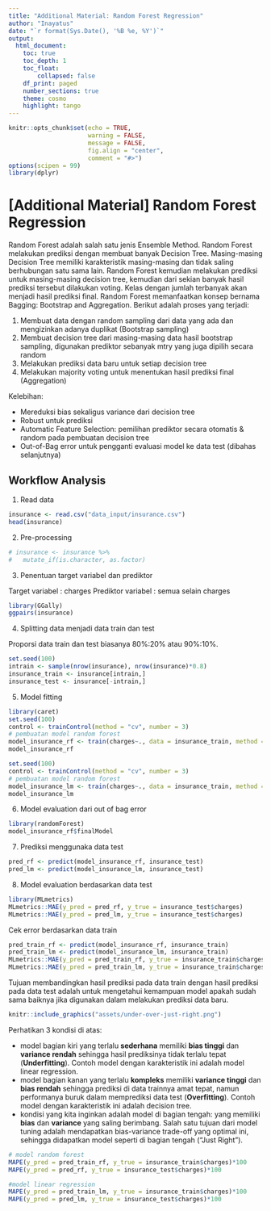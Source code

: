 ```yaml
---
title: "Additional Material: Random Forest Regression"
author: "Inayatus"
date: "`r format(Sys.Date(), '%B %e, %Y')`"
output: 
  html_document:
    toc: true
    toc_depth: 1
    toc_float: 
        collapsed: false
    df_print: paged 
    number_sections: true
    theme: cosmo
    highlight: tango
---
```


```r
knitr::opts_chunk$set(echo = TRUE, 
                      warning = FALSE, 
                      message = FALSE, 
                      fig.align = "center",
                      comment = "#>")
options(scipen = 99)
library(dplyr)
```

# [Additional Material] Random Forest Regression

Random Forest adalah salah satu jenis Ensemble Method. Random Forest melakukan prediksi dengan membuat banyak Decision Tree. Masing-masing Decision Tree memiliki karakteristik masing-masing dan tidak saling berhubungan satu sama lain. Random Forest kemudian melakukan prediksi untuk masing-masing decision tree, kemudian dari sekian banyak hasil prediksi tersebut dilakukan voting. Kelas dengan jumlah terbanyak akan menjadi hasil prediksi final. Random Forest memanfaatkan konsep bernama Bagging: Bootstrap and Aggregation. Berikut adalah proses yang terjadi:

1. Membuat data dengan random sampling dari data yang ada dan mengizinkan adanya duplikat (Bootstrap sampling)
2. Membuat decision tree dari masing-masing data hasil bootstrap sampling, digunakan prediktor sebanyak mtry yang juga dipilih secara random
3. Melakukan prediksi data baru untuk setiap decision tree
4. Melakukan majority voting untuk menentukan hasil prediksi final (Aggregation)

Kelebihan:

- Mereduksi bias sekaligus variance dari decision tree
- Robust untuk prediksi
- Automatic Feature Selection: pemilihan prediktor secara otomatis & random pada pembuatan decision tree
- Out-of-Bag error untuk pengganti evaluasi model ke data test (dibahas selanjutnya)


## Workflow Analysis

1. Read data
```r
insurance <- read.csv("data_input/insurance.csv")
head(insurance)
```

2. Pre-processing 

```r
# insurance <- insurance %>% 
#   mutate_if(is.character, as.factor)
```

3. Penentuan target variabel dan prediktor

Target variabel : charges
Prediktor variabel : semua selain charges

```r
library(GGally)
ggpairs(insurance)
```


4. Splitting data menjadi data train dan test

Proporsi data train dan test biasanya 80%:20% atau 90%:10%.

```r
set.seed(100)
intrain <- sample(nrow(insurance), nrow(insurance)*0.8)
insurance_train <- insurance[intrain,]
insurance_test <- insurance[-intrain,]
```

5. Model fitting

```r
library(caret)
set.seed(100)
control <- trainControl(method = "cv", number = 3)
# pembuatan model random forest
model_insurance_rf <- train(charges~., data = insurance_train, method = "rf", trControl = control)
model_insurance_rf
```

```r
set.seed(100)
control <- trainControl(method = "cv", number = 3)
# pembuatan model random forest
model_insurance_lm <- train(charges~., data = insurance_train, method = "lm", trControl = control)
model_insurance_lm
```

6. Model evaluation dari out of bag error
```r
library(randomForest)
model_insurance_rf$finalModel
```

7. Prediksi menggunaka data test

```r
pred_rf <- predict(model_insurance_rf, insurance_test)
pred_lm <- predict(model_insurance_lm, insurance_test)
```

8. Model evaluation berdasarkan data test

```r
library(MLmetrics)
MLmetrics::MAE(y_pred = pred_rf, y_true = insurance_test$charges)
MLmetrics::MAE(y_pred = pred_lm, y_true = insurance_test$charges)
```

Cek error berdasarkan data train
```r
pred_train_rf <- predict(model_insurance_rf, insurance_train)
pred_train_lm <- predict(model_insurance_lm, insurance_train)
MLmetrics::MAE(y_pred = pred_train_rf, y_true = insurance_train$charges)
MLmetrics::MAE(y_pred = pred_train_lm, y_true = insurance_train$charges)
```

Tujuan membandingkan hasil prediksi pada data train dengan hasil prediksi pada data test adalah untuk mengetahui kemampuan model apakah sudah sama baiknya jika digunakan dalam melakukan prediksi data baru.

```r
knitr::include_graphics("assets/under-over-just-right.png")
```

Perhatikan 3 kondisi di atas:

* model bagian kiri yang terlalu **sederhana** memiliki **bias tinggi** dan **variance rendah** sehingga hasil prediksinya tidak terlalu tepat (**Underfitting**). Contoh model dengan karakteristik ini adalah model linear regression.
* model bagian kanan yang terlalu **kompleks** memiliki **variance tinggi** dan **bias rendah** sehingga prediksi di data trainnya amat tepat, namun performanya buruk dalam memprediksi data test (**Overfitting**). Contoh model dengan karakteristik ini adalah decision tree.
* kondisi yang kita inginkan adalah model di bagian tengah: yang memiliki **bias** dan **variance** yang saling berimbang. Salah satu tujuan dari model tuning adalah mendapatkan bias-variance trade-off yang optimal ini, sehingga didapatkan model seperti di bagian tengah (“Just Right”).

```r
# model random forest
MAPE(y_pred = pred_train_rf, y_true = insurance_train$charges)*100
MAPE(y_pred = pred_rf, y_true = insurance_test$charges)*100

#model linear regression
MAPE(y_pred = pred_train_lm, y_true = insurance_train$charges)*100
MAPE(y_pred = pred_lm, y_true = insurance_test$charges)*100
```

